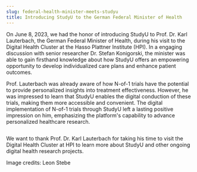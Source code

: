 ```yaml
---
slug: federal-health-minister-meets-studyu
title: Introducing StudyU to the German Federal Minister of Health
---
```



On June 8, 2023, we had the honor of introducing StudyU to Prof. Dr. Karl Lauterbach,
the German Federal Minister of Health, during his visit to the Digital Health Cluster at the
Hasso Plattner Institute (HPI). In a engaging discussion with senior researcher Dr. Stefan Konigorski,
the minister was able to gain firsthand knowledge about how StudyU offers an empowering opportunity
to develop individualized care plans and enhance patient outcomes.

Prof. Lauterbach was already aware of how N-of-1 trials have the potential to provide personalized
insights into treatment effectiveness. However, he was impressed to learn that StudyU enables the
digital conduction of these trials, making them more accessible and convenient. The digital implementation
of N-of-1 trials through StudyU left a lasting positive impression on him, emphasizing the platform's
capability to advance personalized healthcare research.

<CaptionWrapper caption="Dr. Stefan Konigorski showcasing the capabilities of StudyU for personalized
healthcare interventions to the German Federal Minister of Health, Prof. Dr. Karl Lauterbach">
<Image img={thumbnail} alt=""/>
</CaptionWrapper>

We want to thank Prof. Dr. Karl Lauterbach for taking his time to visit the Digital Health Cluster at HPI
to learn more about StudyU and other ongoing digital health research projects.

Image credits: Leon Stebe